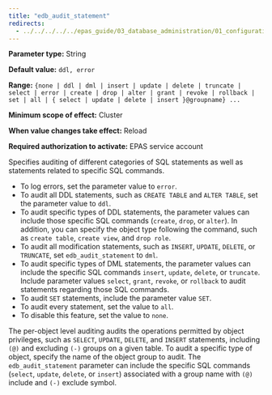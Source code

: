 ```yaml
---
title: "edb_audit_statement"
redirects:
  - ../../../../../epas_guide/03_database_administration/01_configuration_parameters/03_configuration_parameters_by_functionality/07_auditing_settings/09_edb_audit_statement #generated for docs/epas/reorg-role-use-case-mode
---
```


<div id="edb_audit_statement" class="registered_link"></div>

**Parameter type:** String

**Default value:** `ddl, error`

**Range:** `{none | ddl | dml | insert | update | delete | truncate | select | error | create | drop | alter | grant | revoke | rollback | set | all | { select | update | delete | insert }@groupname} ...`

**Minimum scope of effect:** Cluster

**When value changes take effect:** Reload

**Required authorization to activate:** EPAS service account

Specifies auditing of different categories of SQL statements as well as statements related to specific SQL commands. 

-  To log errors, set the parameter value to `error`. 
-  To audit all DDL statements, such as `CREATE TABLE` and `ALTER TABLE`, set the parameter value to `ddl`. 
-  To audit specific types of DDL statements, the parameter values can include those specific SQL commands (`create`, `drop`, or `alter`). In addition, you can specify the object type following the command, such as `create table`, `create view`, and `drop role`. 
-  To audit all modification statements, such as `INSERT`, `UPDATE`, `DELETE`, or `TRUNCATE`, set `edb_audit_statement` to `dml`. 
-  To audit specific types of DML statements, the parameter values can include the specific SQL commands `insert`, `update`, `delete`, or `truncate`. Include parameter values `select`, `grant`, `revoke`, or `rollback` to audit statements regarding those SQL commands. 
-  To audit `SET` statements, include the parameter value `SET`.
-  To audit every statement, set the value to `all`. 
-  To disable this feature, set the value to `none`.

The per-object level auditing audits the operations permitted by object privileges, such as `SELECT`, `UPDATE`, `DELETE`, and `INSERT` statements, including `(@)` and excluding `(-)` groups on a given table. To audit a specific type of object, specify the name of the object group to audit. The `edb_audit_statement` parameter can include the specific SQL commands (`select`, `update`, `delete`, or `insert`) associated with a group name with `(@)` include and `(-)` exclude symbol.
